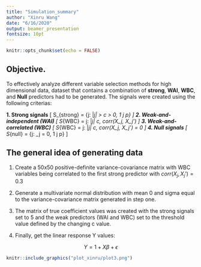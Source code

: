 ```yaml
---
title: "Simulation_summary"
author: "Xinru Wang"
date: "6/16/2020"
output: beamer_presentation
fontsize: 10pt
---
```



```r
knitr::opts_chunk$set(echo = FALSE)
```

## Objective.

To effectively analyze different variable selection methods for high dimensional data, dataset that contains a combination of **strong**, **WAI**, **WBC**, and **Null** predictors had to be generated. The signals were created using the following criterias:

**1. Strong signals**
\[
S_{strong} = {j: |\beta_j| > c\sqrt{\frac{log(p)}{n}} \text{, for some c} > 0, 1 \leq j \leq p}
\]
**2. Weak-and-independent (WAI)**
\[
S_{WBC} = j: |\beta_j| \leq c\sqrt{\frac{log \, (p)}{n}}\text{, for some c > 0}, corr(X_j, X_j’) \neq 0
\]
**3. Weak-and-correlated (WBC)**
\[
S_{WBC} = j: |\beta_j| \leq c\sqrt{\frac{log \, (p)}{n}}\text{, for some c > 0}, corr(X_j, X_j’) = 0
\]
**4. Null signals**
\[
S_{null} = {j: \beta_j = 0, 1 \leq j \leq p}
\]

## The general idea of generating data

1. Create a 50x50 positive-definite variance-covariance matrix with WBC variables being correlated to the first strong predictor with $corr(X_j, X_j’) = 0.3$

2. Generate a multivariate normal distribution with mean 0 and sigma equal to the variance-covariance matrix generated in step one.

3. The matrix of true coefficient values was created with the strong signals set to 5 and the weak predictors (WAI and WBC) set to the threshold value defined by the changing c value.

4. Finally, get the linear response Y values:

$$Y=1+X\beta+\epsilon$$

```r
knitr::include_graphics("plot_xinru/plot3.png")
```
